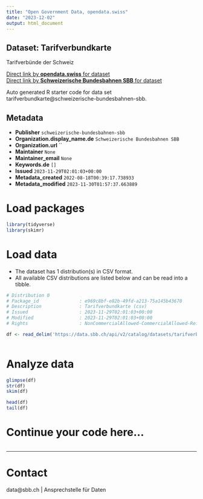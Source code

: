 ```yaml
---
title: "Open Government Data, opendata.swiss"
date: "2023-12-02"
output: html_document
---
```


## Dataset: Tarifverbundkarte

Tarifverbünde der Schweiz

[Direct link by **opendata.swiss** for dataset](https://opendata.swiss/de/dataset/tarifverbundkarte)<br>
[Direct link by **Schweizerische Bundesbahnen SBB** for dataset](https://data.sbb.ch/explore/dataset/tarifverbundkarte/)

Auto generated R starter code for data set tarifverbundkarte@schweizerische-bundesbahnen-sbb.

## Metadata

- **Publisher** `schweizerische-bundesbahnen-sbb`
- **Organization.display_name.de** `Schweizerische Bundesbahnen SBB`
- **Organization.url** ``
- **Maintainer** `None`
- **Maintainer_email** `None`
- **Keywords.de** `[]`
- **Issued** `2023-11-29T02:01:03+00:00`
- **Metadata_created** `2022-08-18T00:39:17.738933`
- **Metadata_modified** `2023-11-30T01:57:37.663889`


# Load packages

```r

library(tidyverse)
library(skimr)

```

# Load data

-   The dataset has 1 distribution(s) in CSV format.
-   All available CSV distributions are listed below and can be read into a tibble.

```r

# Distribution 0
# Package_id               : e969c8bf-e82b-49fd-a213-75a145b43670
# Description              : Tarifverbundkarte (csv)
# Issued                   : 2023-11-29T02:01:03+00:00
# Modified                 : 2023-11-29T02:01:03+00:00
# Rights                   : NonCommercialAllowed-CommercialAllowed-ReferenceRequired

df <- read_delim('https://data.sbb.ch/api/v2/catalog/datasets/tarifverbundkarte/exports/csv')



```

# Analyze data

```r

glimpse(df)
str(df)
skim(df)

head(df)
tail(df)

```

# Continue your code here...

```r

```

------------------------------------------------------------------------

# Contact

data@sbb.ch | Ansprechstelle für Daten
